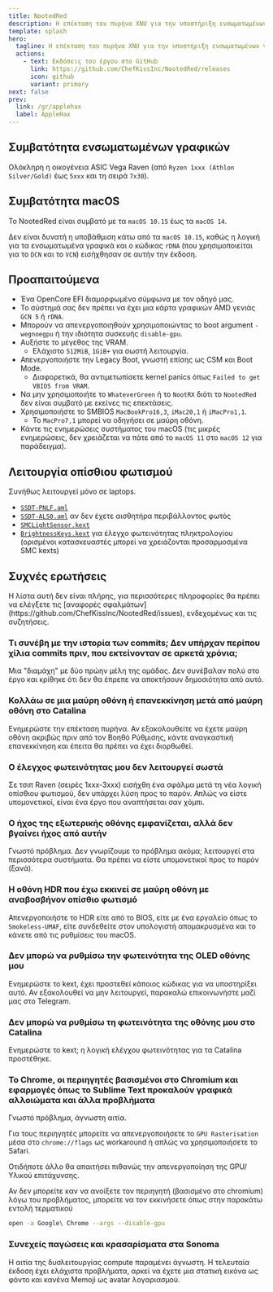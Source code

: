 ```yaml
---
title: NootedRed
description: Η επέκταση του πυρήνα XNU για την υποστήριξη ενσωματωμένων γραφικών AMD Vega.
template: splash
hero:
  tagline: Η επέκταση του πυρήνα XNU για την υποστήριξη ενσωματωμένων γραφικών AMD Vega.
  actions:
    - text: Εκδόσεις του έργου στο GitHub
      link: https://github.com/ChefKissInc/NootedRed/releases
      icon: github
      variant: primary
next: false
prev:
  link: /gr/applehax
  label: AppleHax
---
```



## Συμβατότητα ενσωματωμένων γραφικών

Ολόκληρη η οικογένεια ASIC Vega Raven (από `Ryzen 1xxx (Athlon Silver/Gold)` έως `5xxx` και τη σειρά `7x30`).

## Συμβατότητα macOS

Το NootedRed είναι συμβατό με τα `macOS 10.15` έως τα `macOS 14`.

Δεν είναι δυνατή η υποβάθμιση κάτω από τα `macOS 10.15`, καθώς η λογική για τα ενσωματωμένα γραφικά και ο κώδικας `rDNA` (που χρησιμοποιείται για το `DCN` και το `VCN`) εισήχθησαν σε αυτήν την έκδοση.

## Προαπαιτούμενα

- Ένα OpenCore EFI διαμορφωμένο σύμφωνα με τον οδηγό μας.
- Το σύστημά σας δεν πρέπει να έχει μια κάρτα γραφικών AMD γενιάς `GCN 5` ή `rDNA`.
- Μπορούν να απενεργοποιηθούν χρησιμοποιώντας το boot argument `-wegnoegpu` ή την ιδιότητα συσκευής `disable-gpu`.
- Αυξήστε το μέγεθος της VRAM.
  - Ελάχιστο `512MiB`, `1GiB+` για σωστή λειτουργία.
- Απενεργοποιήστε την Legacy Boot, γνωστή επίσης ως CSM και Boot Mode.
  - Διαφορετικά, θα αντιμετωπίσετε kernel panics όπως `Failed to get VBIOS from VRAM`.
- Να μην χρησιμοποιήτε το `WhateverGreen` ή το `NootRX` διότι το `NootedRed` δεν είναι συμβατό με εκείνες τις επεκτάσεις.
- Χρησιμοποιήστε το SMBIOS `MacBookPro16,3`, `iMac20,1` ή `iMacPro1,1`.
  - Το `MacPro7,1` μπορεί να οδηγήσει σε μαύρη οθόνη.
- Κάντε τις ενημερώσεις συστήματος του macOS (τις μικρές ενημερώσεις, δεν χρειάζεται να πάτε από το `macOS 11` στο `macOS 12` για παράδειγμα).

## Λειτουργία οπίσθιου φωτισμού

Συνήθως λειτουργεί μόνο σε laptops.

- [`SSDT-PNLF.aml`](/Extras/SSDTs/SSDT-PNLF.aml)
- [`SSDT-ALS0.aml`](/Extras/SSDTs/SSDT-ALS0.aml) αν δεν έχετε αισθητήρα περιβάλλοντος φωτός
- [`SMCLightSensor.kext`](https://github.com/Acidanthera/VirtualSMC)
- [`BrightnessKeys.kext`](https://github.com/Acidanthera/BrightnessKeys) για έλεγχο φωτεινότητας πληκτρολογίου (ορισμένοι κατασκευαστές μπορεί να χρειάζονται προσαρμοσμένα SMC kexts)

## Συχνές ερωτήσεις

<Aside type="danger">
Η λίστα αυτή δεν είναι πλήρης, για περισσότερες πληροφορίες θα πρέπει να ελέγξετε τις [αναφορές σφαλμάτων](https://github.com/ChefKissInc/NootedRed/issues), ενδεχομένως και τις συζητήσεις.
</Aside>

### Τι συνέβη με την ιστορία των commits; Δεν υπήρχαν περίπου χίλια commits πριν, που εκτείνονταν σε αρκετά χρόνια;

Μια "διαμάχη" με δύο πρώην μέλη της ομάδας. Δεν συνέβαλαν πολύ στο έργο και κρίθηκε ότι δεν θα έπρεπε να αποκτήσουν δημοσιότητα από αυτό.

### Κολλάω σε μια μαύρη οθόνη ή επανεκκίνηση μετά από μαύρη οθόνη στο Catalina

Ενημερώστε την επέκταση πυρήνα. Αν εξακολουθείτε να έχετε μαύρη οθόνη ακριβώς πριν από τον Βοηθό Ρύθμισης, κάντε αναγκαστική επανεκκίνηση και έπειτα θα πρέπει να έχει διορθωθεί.

### Ο έλεγχος φωτεινότητας μου δεν λειτουργεί σωστά

Σε τσιπ Raven (σειρές 1xxx-3xxx) εισήχθη ένα σφάλμα μετά τη νέα λογική οπίσθιου φωτισμού, δεν υπάρχει λύση προς το παρόν. Απλώς να είστε υπομονετικοί, είναι ένα έργο που αναπτήσεται σαν χόμπι.

### Ο ήχος της εξωτερικής οθόνης εμφανίζεται, αλλά δεν βγαίνει ήχος από αυτήν

Γνωστό πρόβλημα. Δεν γνωρίζουμε το πρόβλημα ακόμα; λειτουργεί στα περισσότερα συστήματα. Θα πρέπει να είστε υπομονετικοί προς το παρόν (ξανά).

### Η οθόνη HDR που έχω εκκινεί σε μαύρη οθόνη με αναβοσβήνον οπίσθιο φωτισμό

Απενεργοποιήστε το HDR είτε από το BIOS, είτε με ένα εργαλείο όπως το `Smokeless-UMAF`, είτε συνδεθείτε στον υπολογιστή απομακρυσμένα και το κάνετε από τις ρυθμίσεις του macOS.

### Δεν μπορώ να ρυθμίσω την φωτεινότητα της OLED οθόνης μου

Ενημερώστε το kext, έχει προστεθεί κάποιος κώδικας για να υποστηρίξει αυτό. Αν εξακολουθεί να μην λειτουργεί, παρακαλώ επικοινωνήστε μαζί μας στο Telegram.

### Δεν μπορώ να ρυθμίσω τη φωτεινότητα της οθόνης μου στο Catalina

Ενημερώστε το kext; η λογική ελέγχου φωτεινότητας για τα Catalina προστέθηκε.

### Το Chrome, οι περιηγητές βασισμένοι στο Chromium και εφαρμογές όπως το Sublime Text προκαλούν γραφικά αλλοιώματα και άλλα προβλήματα

Γνωστό πρόβλημα, άγνωστη αιτία.

Για τους περιηγητές μπορείτε να απενεργοποιήσετε το `GPU Rasterisation` μέσα στο `chrome://flags` ως workaround ή απλώς να χρησιμοποιήσετε το Safari.

Οτιδήποτε άλλο θα απαιτήσει πιθανώς την απενεργοποίηση της GPU/Υλικού επιτάχυνσης.

Αν δεν μπορείτε καν να ανοίξετε τον περιηγητή (βασισμένο στο chromium) λόγω του προβλήματος, μπορείτε να τον εκκινήσετε όπως στην παρακάτω εντολή τερματικού

```sh
open -a Google\ Chrome --args --disable-gpu
```

### Συνεχείς παγώσεις και κρασαρίσματα στα Sonoma

Η αιτία της δυσλειτουργίας compute παραμένει άγνωστη. Η τελευταία έκδοση έχει ελάχιστα προβλήματα, αρκεί να έχετε μια στατική εικόνα ως φόντο και κανένα Memoji ως avatar λογαριασμού.

